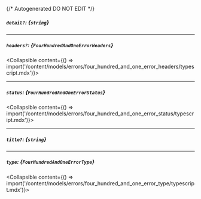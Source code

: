 {/* Autogenerated DO NOT EDIT  */}

##### `detail?`: *{`string`}*

---
##### `headers?`: *{`FourHundredAndOneErrorHeaders`}*
<Collapsible content={() => import('/content/models/errors/four_hundred_and_one_error_headers/typescript.mdx')}>
</Collapsible>

---
##### `status`: *{`FourHundredAndOneErrorStatus`}*
<Collapsible content={() => import('/content/models/errors/four_hundred_and_one_error_status/typescript.mdx')}>
</Collapsible>

---
##### `title?`: *{`string`}*

---
##### `type`: *{`FourHundredAndOneErrorType`}*
<Collapsible content={() => import('/content/models/errors/four_hundred_and_one_error_type/typescript.mdx')}>
</Collapsible>

